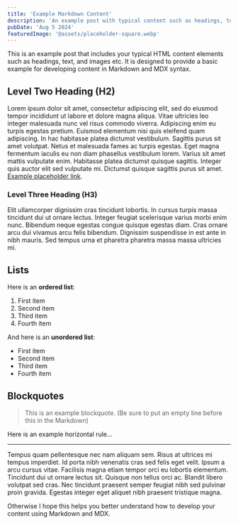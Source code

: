 ```yaml
---
title: 'Example Markdown Content'
description: 'An example post with typical content such as headings, text, and images etc.'
pubDate: 'Aug 5 2024'
featuredImage: '@assets/placeholder-square.webp'
---
```


This is an example post that includes your typical HTML content elements such as headings, text, and images etc. It is designed to provide a basic example for developing content in Markdown and MDX syntax.



## Level Two Heading (H2)

Lorem ipsum dolor sit amet, consectetur adipiscing elit, sed do eiusmod tempor incididunt ut labore et dolore magna aliqua. Vitae ultricies leo integer malesuada nunc vel risus commodo viverra. Adipiscing enim eu turpis egestas pretium. Euismod elementum nisi quis eleifend quam adipiscing. In hac habitasse platea dictumst vestibulum. Sagittis purus sit amet volutpat. Netus et malesuada fames ac turpis egestas. Eget magna fermentum iaculis eu non diam phasellus vestibulum lorem. Varius sit amet mattis vulputate enim. Habitasse platea dictumst quisque sagittis. Integer quis auctor elit sed vulputate mi. Dictumst quisque sagittis purus sit amet. [Example placeholder link](#).


### Level Three Heading (H3)

Elit ullamcorper dignissim cras tincidunt lobortis. In cursus turpis massa tincidunt dui ut ornare lectus. Integer feugiat scelerisque varius morbi enim nunc. Bibendum neque egestas congue quisque egestas diam. Cras ornare arcu dui vivamus arcu felis bibendum. Dignissim suspendisse in est ante in nibh mauris. Sed tempus urna et pharetra pharetra massa massa ultricies mi.


## Lists

Here is an **ordered list**:

1. First item
2. Second item
3. Third item
4. Fourth item

And here is an **unordered list**:

+ First item
+ Second item
+ Third item
+ Fourth item

## Blockquotes

> This is an example blockquote. (Be sure to put an empty line before this in the Markdown)

Here is an example horizontal rule...

---


Tempus quam pellentesque nec nam aliquam sem. Risus at ultrices mi tempus imperdiet. Id porta nibh venenatis cras sed felis eget velit. Ipsum a arcu cursus vitae. Facilisis magna etiam tempor orci eu lobortis elementum. Tincidunt dui ut ornare lectus sit. Quisque non tellus orci ac. Blandit libero volutpat sed cras. Nec tincidunt praesent semper feugiat nibh sed pulvinar proin gravida. Egestas integer eget aliquet nibh praesent tristique magna.

Otherwise I hope this helps you better understand how to develop your content using Markdown and MDX.
